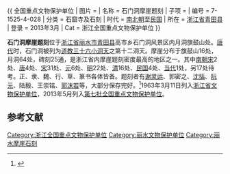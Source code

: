 {{ 全国重点文物保护单位
| 图片 = 
| 名称 = 石门洞摩崖题刻
| 子项 = 
| 编号 = 7-1525-4-028
| 分类 = 石窟寺及石刻
| 时代 = [[南北朝|南北朝]]至[[中華民國|民国]]
| 所在 = [[浙江省|浙江省]][[青田县|青田县]]
| 登录 = 2013年3月
| Cat = 浙江全国重点文物保护单位
}}

'''石门洞摩崖题刻'''位于[[浙江省|浙江省]][[丽水市|丽水市]][[青田县|青田县]]高市乡石门洞风景区内月洞旗鼓山处。[[唐代|唐代]]时，石门洞被列为[[道教|道教]][[三十六小洞天|三十六小洞天]]之第十二洞天。摩崖分布于旗鼓山16处，月洞64处，碑刻25通，是浙江省内摩崖题刻密度最高的地区之一。其中[[南朝宋|南朝宋]]2处、[[唐代|唐]]4处、[[宋代|宋]]31处、[[元代|元]]6处、[[明代|明]]22处、[[清|清]]16处、[[中華民國|民国]]4处、[[当代|当代]]1处，另17处待考。正、隶、魏、行、草、篆书各体皆备。题刻者有[[谢灵运|谢灵运]]、郭密之、[[沈括|沈括]]、[[阮元|阮元]]、陆毅、王崇铭、[[郭沫若|郭沫若]]等，大部分保存完好。<ref>{{cite web |url=http://www.zjww.gov.cn/unit/2006-03-01/56460936.shtml |language= |title=石门洞摩崖题刻 |publisher=浙江省文物局 |date= |accessdate= |archive-url=https://web.archive.org/web/20160623170544/http://zjww.gov.cn/unit/2006-03-01/56460936.shtml |archive-date=2016-06-23 |dead-url=yes }}</ref>1963年3月11日列入[[浙江省文物保护单位|浙江省文物保护单位]]，2013年5月列入[[第七批全国重点文物保护单位|第七批全国重点文物保护单位]]。


==参考文献==
{{reflist}}
{{浙江全国重点文物保护单位}}

[[Category:浙江全国重点文物保护单位|Category:浙江全国重点文物保护单位]]
[[Category:丽水文物保护单位|Category:丽水文物保护单位]]
[[Category:丽水摩崖石刻|Category:丽水摩崖石刻]]